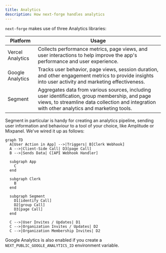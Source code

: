 ```yaml
---
title: Analytics
description: How next-forge handles analytics
---
```


`next-forge` makes use of three Analytics libraries:

| Platform   | Usage                                                                 |
|---------------------|-------------------------------------------------------------------------------------------------|
| Vercel Analytics    | Collects performance metrics, page views, and user interactions to help improve the app's performance and user experience. |
| Google Analytics    | Tracks user behavior, page views, session duration, and other engagement metrics to provide insights into user activity and marketing effectiveness. |
| Segment             | Aggregates data from various sources, including user identification, group membership, and page views, to streamline data collection and integration with other analytics and marketing tools. |

Segment in particular is handy for creating an analytics pipeline, sending user information and behaviour to a tool of your choice, like Amplitude or Mixpanel. We've wired it up as follows:

```mermaid
graph TD
  A[User Action in App] -->|Triggers| B[Clerk Webhook]
  A -->|Client-Side Call| D3[page Call]
  B -->|Sends Data| C[API Webhook Handler]

  subgraph App
    C
  end

  subgraph Clerk
    B
  end

  subgraph Segment
    D1[identify Call]
    D2[group Call]
    D3[page Call]
  end

  C -->|User Invites / Updates| D1
  C -->|Organization Invites / Updates| D2
  C -->|Organization Membership Invites| D2
```

Google Analytics is also enabled if you create a `NEXT_PUBLIC_GOOGLE_ANALYTICS_ID` environment variable.